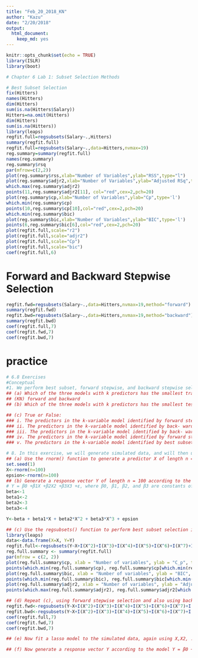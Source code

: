 ```yaml
---
title: "Feb_20_2018_KN"
author: "Kazu"
date: "2/20/2018"
output: 
  html_document: 
    keep_md: yes
---
```


```r
knitr::opts_chunk$set(echo = TRUE)
library(ISLR)
library(boot)
```

```r
# Chapter 6 Lab 1: Subset Selection Methods

# Best Subset Selection
fix(Hitters)
names(Hitters)
dim(Hitters)
sum(is.na(Hitters$Salary))
Hitters=na.omit(Hitters)
dim(Hitters)
sum(is.na(Hitters))
library(leaps)
regfit.full=regsubsets(Salary~.,Hitters)
summary(regfit.full)
regfit.full=regsubsets(Salary~.,data=Hitters,nvmax=19)
reg.summary=summary(regfit.full)
names(reg.summary)
reg.summary$rsq
par(mfrow=c(2,2))
plot(reg.summary$rss,xlab="Number of Variables",ylab="RSS",type="l")
plot(reg.summary$adjr2,xlab="Number of Variables",ylab="Adjusted RSq",type="l")
which.max(reg.summary$adjr2)
points(11,reg.summary$adjr2[11], col="red",cex=2,pch=20)
plot(reg.summary$cp,xlab="Number of Variables",ylab="Cp",type='l')
which.min(reg.summary$cp)
points(10,reg.summary$cp[10],col="red",cex=2,pch=20)
which.min(reg.summary$bic)
plot(reg.summary$bic,xlab="Number of Variables",ylab="BIC",type='l')
points(6,reg.summary$bic[6],col="red",cex=2,pch=20)
plot(regfit.full,scale="r2")
plot(regfit.full,scale="adjr2")
plot(regfit.full,scale="Cp")
plot(regfit.full,scale="bic")
coef(regfit.full,6)
```
# Forward and Backward Stepwise Selection
```r
regfit.fwd=regsubsets(Salary~.,data=Hitters,nvmax=19,method="forward")
summary(regfit.fwd)
regfit.bwd=regsubsets(Salary~.,data=Hitters,nvmax=19,method="backward")
summary(regfit.bwd)
coef(regfit.full,7)
coef(regfit.fwd,7)
coef(regfit.bwd,7)


```
# practice
```r
# 6.8 Exercises
#Conceptual
#1. We perform best subset, forward stepwise, and backward stepwise selection on a single data set. For each approach, we obtain p + 1 models, containing 0, 1, 2, . . . , p predictors. Explain your answers:
## (a) Which of the three models with k predictors has the smallest training RSS?
## (KN) forward and backward
## (b) Which of the three models with k predictors has the smallest test RSS?

## (c) True or False:
### i. The predictors in the k-variable model identified by forward stepwise are a subset of the predictors in the (k+1)-variable model identified by forward stepwise selection.
### ii. The predictors in the k-variable model identified by back- ward stepwise are a subset of the predictors in the (k + 1)- variable model identified by backward stepwise selection.
### iii. The predictors in the k-variable model identified by back- ward stepwise are a subset of the predictors in the (k + 1)- variable model identified by forward stepwise selection.
### iv. The predictors in the k-variable model identified by forward stepwise are a subset of the predictors in the (k+1)-variable model identified by backward stepwise selection.
### v. The predictors in the k-variable model identified by best subset are a subset of the predictors in the (k + 1)-variable model identified by best subset selection.
```

```r
# 8. In this exercise, we will generate simulated data, and will then use this data to perform best subset selection.
## (a) Use the rnorm() function to generate a predictor X of length n = 100, as well as a noise vector ε of length n = 100.
set.seed(1)
X<-rnorm(n=100)
epsion<-rnorm(n=100)
## (b) Generate a response vector Y of length n = 100 according to the model
# Y = β0 +β1X +β2X2 +β3X3 +ε, where β0, β1, β2, and β3 are constants of your choice.
beta<-1
beta1<-2
beta2<-3
beta3<-4

Y<-beta + beta1*X + beta2*X^2 + beta3*X^3 + epsion

## (c) Use the regsubsets() function to perform best subset selection in order to choose the best model containing the predictors X, X2, . . . , X10. What is the best model obtained according to Cp, BIC, and adjusted R2? Show some plots to provide evidence for your answer, and report the coefficients of the best model ob- tained. Note you will need to use the data.frame() function to create a single data set containing both X and Y . 2b setting.
library(leaps)
data<-data.frame(X=X, Y=Y)
regfit.full<-regsubsets(Y~X+I(X^2)+I(X^3)+I(X^4)+I(X^5)+I(X^6)+I(X^7)+I(X^8)+I(X^9)+I(X^10), data=data,nvmax=10)
reg.full.summary <- summary(regfit.full)
par(mfrow = c(2, 2))
plot(reg.full.summary$cp, xlab = "Number of variables", ylab = "C_p", type = "l")
points(which.min(reg.full.summary$cp), reg.full.summary$cp[which.min(reg.full.summary$cp)], col = "red", cex = 2, pch = 20)
plot(reg.full.summary$bic, xlab = "Number of variables", ylab = "BIC", type = "l")
points(which.min(reg.full.summary$bic), reg.full.summary$bic[which.min(reg.full.summary$bic)], col = "red", cex = 2, pch = 20)
plot(reg.full.summary$adjr2, xlab = "Number of variables", ylab = "Adjusted R^2", type = "l")
points(which.max(reg.full.summary$adjr2), reg.full.summary$adjr2[which.max(reg.full.summary$adjr2)], col = "red", cex = 2, pch = 20)

## (d) Repeat (c), using forward stepwise selection and also using back- wards stepwise selection. How does your answer compare to the results in (c)?
regfit.fwd<-regsubsets(Y~X+I(X^2)+I(X^3)+I(X^4)+I(X^5)+I(X^6)+I(X^7)+I(X^8)+I(X^9)+I(X^10), data=data,nvmax=10,method="forward")
regfit.bwd<-regsubsets(Y~X+I(X^2)+I(X^3)+I(X^4)+I(X^5)+I(X^6)+I(X^7)+I(X^8)+I(X^9)+I(X^10), data=data,nvmax=10,method="backward")
coef(regfit.full,7)
coef(regfit.fwd,7)
coef(regfit.bwd,7)

## (e) Now fit a lasso model to the simulated data, again using X,X2, . . . , X 10 as predictors. Use cross-validation to select the optimal value of λ. Create plots of the cross-validation error as a function of λ. Report the resulting coefficient estimates, and discuss the results obtained.

## (f) Now generate a response vector Y according to the model Y = β0 + β7X7 + ε,and perform best subset selection and the lasso. Discuss the results obtained

```